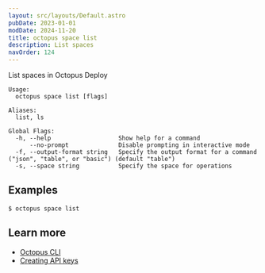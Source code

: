 ```yaml
---
layout: src/layouts/Default.astro
pubDate: 2023-01-01
modDate: 2024-11-20
title: octopus space list
description: List spaces
navOrder: 124
---
```


List spaces in Octopus Deploy

```
Usage:
  octopus space list [flags]

Aliases:
  list, ls

Global Flags:
  -h, --help                   Show help for a command
      --no-prompt              Disable prompting in interactive mode
  -f, --output-format string   Specify the output format for a command ("json", "table", or "basic") (default "table")
  -s, --space string           Specify the space for operations

```

## Examples

<SamplesInstance />

```
$ octopus space list

```

## Learn more

- [Octopus CLI](/docs/octopus-rest-api/cli)
- [Creating API keys](/docs/octopus-rest-api/how-to-create-an-api-key)